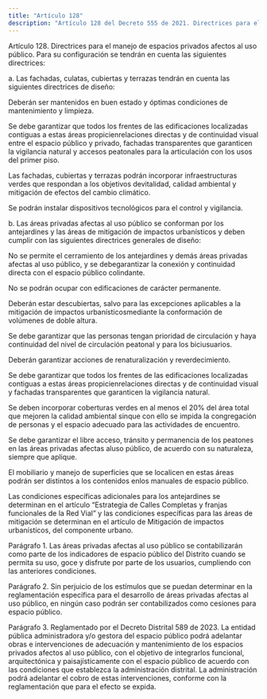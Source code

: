 ```yaml
---
title: "Artículo 128"
description: "Artículo 128 del Decreto 555 de 2021. Directrices para el manejo de espacios privados afectos al uso público."
---
```


Artículo 128. Directrices para el manejo de espacios privados afectos al uso público. Para su configuración se tendrán en cuenta las siguientes directrices:
 
a. Las fachadas, culatas, cubiertas y terrazas tendrán en cuenta las siguientes directrices de diseño:
 
Deberán ser mantenidos en buen estado y óptimas condiciones de mantenimiento y limpieza.
 
Se debe garantizar que todos los frentes de las edificaciones localizadas contiguas a estas áreas propicienrelaciones directas y de continuidad visual entre el espacio público y privado, fachadas transparentes que garanticen la vigilancia natural y accesos peatonales para la articulación con los usos del primer piso.
 
Las fachadas, cubiertas y terrazas podrán incorporar infraestructuras verdes que respondan a los objetivos devitalidad, calidad ambiental y mitigación de efectos del cambio climático.
 
Se podrán instalar dispositivos tecnológicos para el control y vigilancia.
 
b. Las áreas privadas afectas al uso público se conforman por los antejardines y las áreas de mitigación de impactos urbanísticos y deben cumplir con las siguientes directrices generales de diseño:
 
No se permite el cerramiento de los antejardines y demás áreas privadas afectas al uso público, y se debegarantizar la conexión y continuidad directa con el espacio público colindante.
 
No se podrán ocupar con edificaciones de carácter permanente.
 
Deberán estar descubiertas, salvo para las excepciones aplicables a la mitigación de impactos urbanísticosmediante la conformación de volúmenes de doble altura.
 
Se debe garantizar que las personas tengan prioridad de circulación y haya continuidad del nivel de circulación peatonal y para los biciusuarios.
 
Deberán garantizar acciones de renaturalización y reverdecimiento.
 
Se debe garantizar que todos los frentes de las edificaciones localizadas contiguas a estas áreas propicienrelaciones directas y de continuidad visual y fachadas transparentes que garanticen la vigilancia natural.
 
Se deben incorporar coberturas verdes en al menos el 20% del área total que mejoren la calidad ambiental sinque con ello se impida la congregación de personas y el espacio adecuado para las actividades de encuentro.
 
Se debe garantizar el libre acceso, tránsito y permanencia de los peatones en las áreas privadas afectas aluso público, de acuerdo con su naturaleza, siempre que aplique.
 
El mobiliario y manejo de superficies que se localicen en estas áreas podrán ser distintos a los contenidos enlos manuales de espacio público.
 
Las condiciones específicas adicionales para los antejardines se determinan en el artículo “Estrategia de Calles Completas y franjas funcionales de la Red Vial” y las condiciones específicas para las áreas de mitigación se determinan en el artículo de Mitigación de impactos urbanísticos, del componente urbano.
 
Parágrafo 1. Las áreas privadas afectas al uso público se contabilizarán como parte de los indicadores de espacio público del Distrito cuando se permita su uso, goce y disfrute por parte de los usuarios, cumpliendo con las anteriores condiciones.
 
Parágrafo 2. Sin perjuicio de los estímulos que se puedan determinar en la reglamentación específica para el desarrollo de áreas privadas afectas al uso público, en ningún caso podrán ser contabilizados como cesiones para espacio público.
 
Parágrafo 3. Reglamentado por el Decreto Distrital 589 de 2023. La entidad pública administradora y/o gestora del espacio público podrá adelantar obras e intervenciones de adecuación y mantenimiento de los espacios privados afectos al uso público, con el objetivo de integrarlos funcional, arquitectónica y paisajísticamente con el espacio público de acuerdo con las condiciones que establezca la administración distrital. La administración podrá adelantar el cobro de estas intervenciones, conforme con la reglamentación que para el efecto se expida.